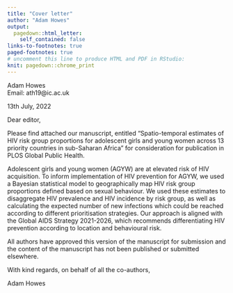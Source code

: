 ```yaml
---
title: "Cover letter"
author: "Adam Howes"
output:
  pagedown::html_letter:
    self_contained: false
links-to-footnotes: true
paged-footnotes: true
# uncomment this line to produce HTML and PDF in RStudio:
knit: pagedown::chrome_print
---
```


::: from
Adam Howes    
Email: ath19@ic.ac.uk     
:::

::: date
13th July, 2022
:::

Dear editor,

Please find attached our manuscript, entitled “Spatio-temporal estimates of HIV risk group proportions for adolescent girls and young women across 13 priority countries in sub-Saharan Africa” for consideration for publication in PLOS Global Public Health.

Adolescent girls and young women (AGYW) are at elevated risk of HIV acquisition.
To inform implementation of HIV prevention for AGYW, we used a Bayesian statistical model to geographically map HIV risk group proportions defined based on sexual behaviour.
We used these estimates to disaggregate HIV prevalence and HIV incidence by risk group, as well as calculating the expected number of new infections which could be reached according to different prioritisation strategies.
Our approach is aligned with the Global AIDS Strategy 2021-2026, which recommends differentiating HIV prevention according to location and behavioural risk.

All authors have approved this version of the manuscript for submission and the content of the manuscript has not been published or submitted elsewhere.

With kind regards, on behalf of all the co-authors,

Adam Howes
